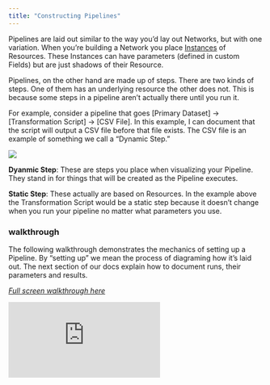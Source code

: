 ```yaml
---
title: "Constructing Pipelines"
---
```

Pipelines are laid out similar to the way you’d lay out Networks, but with one variation. When you’re building a Network you place [Instances](https://docs.artemisplatform.com/atglancebeta#need-to-know-terms) of Resources. These Instances can have parameters (defined in custom Fields) but are just shadows of their Resource.

Pipelines, on the other hand are made up of steps. There are two kinds of steps. One of them has an underlying resource the other does not. This is because some steps in a pipeline aren’t actually there until you run it. 

For example, consider a pipeline that goes [Primary Dataset] -> [Transformation Script] -> [CSV File]. In this example, I can document that the script will output a CSV file before that file exists. The CSV file is an example of something we call a “Dynamic Step.” 

<Frame caption="This graphic illustrates static vs dynamic steps in an example Pipeline">
  <img src="https://d27n7fycrsusaz.cloudfront.net/pipeline+step+types.PNG" />
</Frame>

**Dyanmic Step**: These are steps you place when visualizing your Pipeline. They stand in for things that will be created as the Pipeline executes. 

**Static Step**: These actually are based on Resources. In the example above the Transformation Script would be a static step because it doesn’t change when you run your pipeline no matter what parameters you use. 

### walkthrough  
The following walkthrough demonstrates the mechanics of setting up a Pipeline. By “setting up” we mean the process of diagraming how it’s laid out. The next section of our docs explain how to document runs, their parameters and results. 

*[Full screen walkthrough here](https://app.supademo.com/demo/sjDwAQPDgqDRZ7xuwucZj)*

<iframe src="https://app.supademo.com/embed/sjDwAQPDgqDRZ7xuwucZj" frameborder="0" webkitallowfullscreen="true" mozallowfullscreen="true" allowfullscreen style={{"width":"719px","height":"500px","border":"none"}}></iframe>
